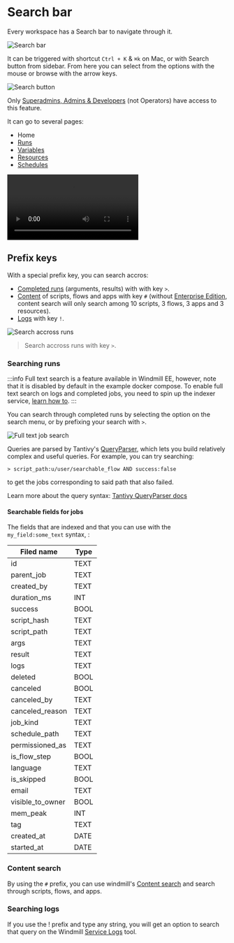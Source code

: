 
# Search bar

Every workspace has a Search bar to navigate through it.

![Search bar](./search_bar.png "Search bar")

It can be triggered with shortcut `Ctrl + K` & `⌘k` on Mac, or with Search button from sidebar. From here you can select from the options with the mouse or browse with the arrow keys.

![Search button](./search_button.png "Search button")

Only [Superadmins, Admins & Developers](../16_roles_and_permissions/index.mdx#roles-in-windmill) (not Operators) have access to this feature.

It can go to several pages:
- Home
- [Runs](../5_monitor_past_and_future_runs/index.mdx)
- [Variables](../2_variables_and_secrets/index.mdx)
- [Resources](../3_resources_and_types/index.mdx)
- [Schedules](../1_scheduling/index.mdx)

<video
  className="border-2 rounded-xl object-cover w-full h-full dark:border-gray-800"
  autoPlay
  loop
  controls
  src="/videos/search_bar.mp4"
/>

## Prefix keys

With a special prefix key, you can search accros:
- [Completed runs](#searching-runs) (arguments, results) with with key `>`.
- [Content](#content-search) of scripts, flows and apps with key `#` (without [Enterprise Edition](/pricing), content search will only search among 10 scripts, 3 flows, 3 apps and 3 resources).
- [Logs](#searching-logs) with key `!`.

![Search accross runs](./run_search.png "Search accross runs")
> Search accross runs with key `>`.

### Searching runs

:::info
Full text search is a feature available in Windmill EE, however, note that it is disabled by default in the example docker compose. To enable full text search on logs and completed jobs, you need to spin up the indexer service, [learn how to](../../misc/18_full_text_search/index.mdx).
:::

You can search through completed runs by selecting the option on the search menu, or by prefixing your search with `>`.

![Full text job search](./search_jobs.png)

Queries are parsed by Tantivy's [QueryParser](https://docs.rs/tantivy/latest/tantivy/query/struct.QueryParser.html), which lets you build relatively complex and useful queries. For example, you can try searching:

```
> script_path:u/user/searchable_flow AND success:false
```

to get the jobs corresponding to said path that also failed.

Learn more about the query syntax: [Tantivy QueryParser docs](https://docs.rs/tantivy/latest/tantivy/query/struct.QueryParser.html)

#### Searchable fields for jobs

The fields that are indexed and that you can use with the `my_field:some_text` syntax, :

| Filed name       | Type |
| ---------------- | ---- |
| id	           | TEXT |
| parent_job       | TEXT |
| created_by       | TEXT |
| duration_ms      | INT  |
| success          | BOOL |
| script_hash      | TEXT |
| script_path      | TEXT |
| args             | TEXT |
| result           | TEXT |
| logs             | TEXT |
| deleted          | BOOL |
| canceled         | BOOL |
| canceled_by      | TEXT |
| canceled_reason  | TEXT |
| job_kind         | TEXT |
| schedule_path    | TEXT |
| permissioned_as  | TEXT |
| is_flow_step     | BOOL |
| language         | TEXT |
| is_skipped       | BOOL |
| email            | TEXT |
| visible_to_owner | BOOL |
| mem_peak         | INT  |
| tag              | TEXT |
| created_at       | DATE |
| started_at       | DATE |

### Content search

By using the `#` prefix, you can use windmill's [Content search](../26_content_search/index.mdx) and search through scripts, flows, and apps.

<div className="grid grid-cols-2 gap-6 mb-4">
	<DocCard
		title="Content search"
		description="Search any scripts, flows, resources, apps for a specific string similar to GitHub search."
		href="/docs/core_concepts/content_search"
	/>
</div>

### Searching logs

If you use the ! prefix and type any string, you will get an option to search that query on the Windmill [Service Logs](../36_service_logs/index.mdx#log-search) tool.
